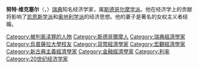 {{Unreferenced|time=2020-10-28T09:07:31+00:00}}
'''努特·维克塞尔'''（{{lang-sv|Johan Gustaf Knut Wicksell}}，{{bd|1851年|12月20日|1926年|5月3日}}）[[瑞典|瑞典]]知名经济学家，属[[斯德哥尔摩学派|斯德哥尔摩学派]]。他在经济学上的贡献将影响了[[凯恩斯学派|凯恩斯学派]]和[[奥地利学派|奥地利学派]]的经济思想。他的妻子是著名的女权主义者{{le|安娜·布格|Anna Bugge}}结婚。

{{Sweden-bio-stub}}
[[Category:被判亵渎罪的人物|Category:被判亵渎罪的人物]]
[[Category:斯德哥爾摩人|Category:斯德哥爾摩人]]
[[Category:瑞典經濟學家|Category:瑞典經濟學家]]
[[Category:烏普薩拉大學校友|Category:烏普薩拉大學校友]]
[[Category:貨幣經濟學家|Category:貨幣經濟學家]]
[[Category:宏觀經濟學家|Category:宏觀經濟學家]]
[[Category:新古典主義經濟學家|Category:新古典主義經濟學家]]
[[Category:金融經濟學家|Category:金融經濟學家]]
[[Category:利率|Category:利率]]
[[Category:20世纪经济学家|Category:20世纪经济学家]]